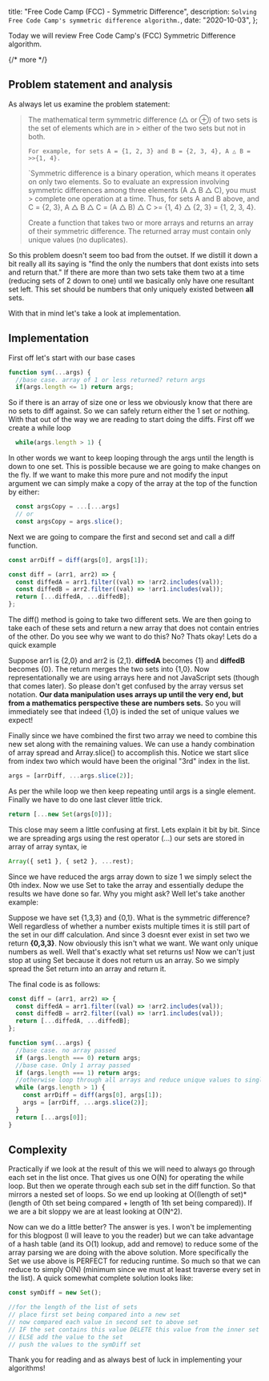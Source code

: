   title: "Free Code Camp (FCC) - Symmetric Difference",
  description: `Solving Free Code Camp's symmetric difference algorithm.`,
  date: "2020-10-03",
};

Today we will review Free Code Camp's (FCC) Symmetric Difference algorithm.

{/* more */}

## Problem statement and analysis

As always let us examine the problem statement:

> The mathematical term symmetric difference (△ or ⊕) of two sets is the set of elements which are in > either of the two sets but not in both.
>
> `For example, for sets A = {1, 2, 3} and B = {2, 3, 4}, A △ B = >>{1, 4}.`
>
> `Symmetric difference is a binary operation, which means it operates on only two elements. So to evaluate an expression involving symmetric differences among three elements (A △ B △ C), you must > complete one operation at a time.
> Thus, for sets A and B above, and C = {2, 3}, A △ B △ C = (A △ B) △ C >= {1, 4} △ {2, 3} = {1, 2, 3, 4}.
>
> Create a function that takes two or more arrays and returns an array of their symmetric difference. The returned array must contain only unique values (no duplicates).

So this problem doesn't seem too bad from the outset. If we distill it down a bit really all its saying is "find the only the numbers that dont exists into sets and return that." If there are more than two sets take them two at a time (reducing sets of 2 down to one) until we basically only have one resultant set left. This set should be numbers that only uniquely existed between **all** sets.

With that in mind let's take a look at implementation.

## Implementation

First off let's start with our base cases

```js
function sym(...args) {
  //base case. array of 1 or less returned? return args
  if(args.length <= 1) return args;
```

So if there is an array of size one or less we obviously know that there are no sets to diff against. So we can safely return either the 1 set or nothing. With that out of the way we are reading to start doing the diffs. First off we create a while loop

```js
  while(args.length > 1) {
```

In other words we want to keep looping through the args until the length is down to one set. This is possible because we are going to make changes on the fly. If we want to make this more pure and not modify the input argument we can simply make a copy of the array at the top of the function by either:

```js
  const argsCopy = ...[...args]
  // or
  const argsCopy = args.slice();
```

Next we are going to compare the first and second set and call a diff function.

```js
const arrDiff = diff(args[0], args[1]);

const diff = (arr1, arr2) => {
  const diffedA = arr1.filter((val) => !arr2.includes(val));
  const diffedB = arr2.filter((val) => !arr1.includes(val));
  return [...diffedA, ...diffedB];
};
```

The diff() method is going to take two different sets. We are then going to take each of these sets and return a new array that does not contain entries of the other. Do you see why we want to do this? No? Thats okay! Lets do a quick example

Suppose arr1 is {2,0} and arr2 is {2,1}. **diffedA** becomes {1} and **diffedB** becomes {0}. The return merges the two sets into {1,0}. Now representationally we are using arrays here and not JavaScript sets (though that comes later). So please don't get confused by the array versus set notation. **Our data manipulation uses arrays up until the very end, but from a mathematics perspective these are numbers sets.** So you will immediately see that indeed {1,0} is inded the set of unique values we expect!

Finally since we have combined the first two array we need to combine this new set along with the remaining values. We can use a handy combination of array spread and Array.slice() to accomplish this. Notice we start slice from index two which would have been the original "3rd" index in the list.

```js
args = [arrDiff, ...args.slice(2)];
```

As per the while loop we then keep repeating until args is a single element. Finally we have to do one last clever little trick.

```js
return [...new Set(args[0])];
```

This close may seem a little confusing at first. Lets explain it bit by bit. Since we are spreading args using the rest operator (...) our sets are stored in array of array syntax, ie

```ts
Array({ set1 }, { set2 }, ...rest);
```

Since we have reduced the args array down to size 1 we simply select the 0th index. Now we use Set to take the array and essentially dedupe the results we have done so far. Why you might ask? Well let's take another example:

Suppose we have set {1,3,3} and {0,1}. What is the symmetric difference? Well regardless of whether a number exists multiple times it is still part of the set in our diff calculation. And since 3 doesnt ever exist in set two we return **{0,3,3}**. Now obviously this isn't what we want. We want only unique numbers as well. Well that's exactly what set returns us! Now we can't just stop at using Set because it does not return us an array. So we simply spread the Set return into an array and return it.

The final code is as follows:

```js
const diff = (arr1, arr2) => {
  const diffedA = arr1.filter((val) => !arr2.includes(val));
  const diffedB = arr2.filter((val) => !arr1.includes(val));
  return [...diffedA, ...diffedB];
};

function sym(...args) {
  //base case. no array passed
  if (args.length === 0) return args;
  //base case. Only 1 array passed
  if (args.length === 1) return args;
  //otherwise loop through all arrays and reduce unique values to single array
  while (args.length > 1) {
    const arrDiff = diff(args[0], args[1]);
    args = [arrDiff, ...args.slice(2)];
  }
  return [...args[0]];
}
```

## Complexity

Practically if we look at the result of this we will need to always go through each set in the list once. That gives us one O(N) for operating the while loop. But then we operate through each sub set in the diff function. So that mirrors a nested set of loops. So we end up looking at O((length of set)\*(length of 0th set being compared + length of 1th set being compared)). If we are a bit sloppy we are at least looking at O(N^2).

Now can we do a little better? The answer is yes. I won't be implementing for this blogpost (I will leave to you the reader) but we can take advantage of a hash table (and its O(1) lookup, add and remove) to reduce some of the array parsing we are doing with the above solution. More specifically the Set we use above is PERFECT for reducing runtime. So much so that we can reduce to simply O(N) (minimum since we must at least traverse every set in the list).
A quick somewhat complete solution looks like:

```js
const symDiff = new Set();

//for the length of the list of sets
// place first set being compared into a new set
// now compared each value in second set to above set
// IF the set contains this value DELETE this value from the inner set within the loop
// ELSE add the value to the set
// push the values to the symDiff set
```

Thank you for reading and as always best of luck in implementing your algorithms!
